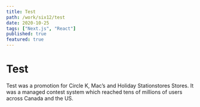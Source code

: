```yaml
---
title: Test
path: /work/six12/test
date: 2020-10-25
tags: ["Next.js", "React"]
published: true
featured: true
---
```



# Test

<!-- ![Test Banner](../../images/drink-snack-score/drink-snack-score.png) -->

Test was a promotion for Circle K, Mac’s and Holiday Stationstores Stores.
It was a managed contest system which reached tens of millions of users across Canada and the US.

